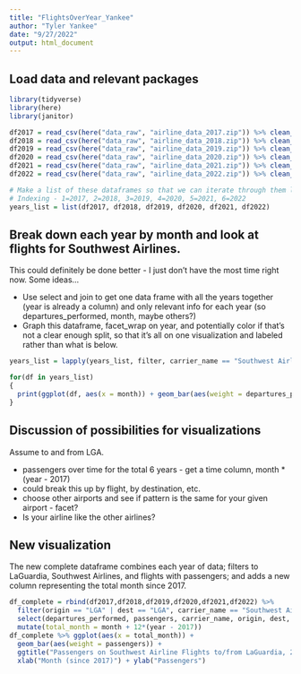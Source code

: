 ```yaml
---
title: "FlightsOverYear_Yankee"
author: "Tyler Yankee"
date: "9/27/2022"
output: html_document
---
```


## Load data and relevant packages
```r
library(tidyverse)
library(here)
library(janitor)

df2017 = read_csv(here("data_raw", "airline_data_2017.zip")) %>% clean_names()
df2018 = read_csv(here("data_raw", "airline_data_2018.zip")) %>% clean_names()
df2019 = read_csv(here("data_raw", "airline_data_2019.zip")) %>% clean_names()
df2020 = read_csv(here("data_raw", "airline_data_2020.zip")) %>% clean_names()
df2021 = read_csv(here("data_raw", "airline_data_2021.zip")) %>% clean_names()
df2022 = read_csv(here("data_raw", "airline_data_2022.zip")) %>% clean_names()

# Make a list of these dataframes so that we can iterate through them later
# Indexing - 1=2017, 2=2018, 3=2019, 4=2020, 5=2021, 6=2022
years_list = list(df2017, df2018, df2019, df2020, df2021, df2022)

```

## Break down each year by month and look at flights for Southwest Airlines.
This could definitely be done better - I just don't have the most time right now.
Some ideas...

* Use select and join to get one data frame with all the years together (year is already a column) and only relevant info for each year (so departures_performed, month, maybe others?)
* Graph this dataframe, facet_wrap on year, and potentially color if that's not a clear enough split, so that it's all on one visualization and labeled rather than what is below.
```r
years_list = lapply(years_list, filter, carrier_name == "Southwest Airlines Co.", passengers > 0)

for(df in years_list)
{
  print(ggplot(df, aes(x = month)) + geom_bar(aes(weight = departures_performed)))
}

```


## Discussion of possibilities for visualizations

Assume to and from LGA.

* passengers over time for the total 6 years - get a time column, month * (year - 2017)
* could break this up by flight, by destination, etc.
* choose other airports and see if pattern is the same for your given airport - facet?
* Is your airline like the other airlines?

## New visualization
The new complete dataframe combines each year of data; filters to LaGuardia, Southwest Airlines, and flights with passengers; and adds a new column representing the total month since 2017.
```r
df_complete = rbind(df2017,df2018,df2019,df2020,df2021,df2022) %>%
  filter(origin == "LGA" | dest == "LGA", carrier_name == "Southwest Airlines Co.", passengers > 0) %>%
  select(departures_performed, passengers, carrier_name, origin, dest, year, month) %>%
  mutate(total_month = month + 12*(year - 2017))
df_complete %>% ggplot(aes(x = total_month)) + 
  geom_bar(aes(weight = passengers)) + 
  ggtitle("Passengers on Southwest Airline Flights to/from LaGuardia, 2017-2022") +
  xlab("Month (since 2017)") + ylab("Passengers")
```